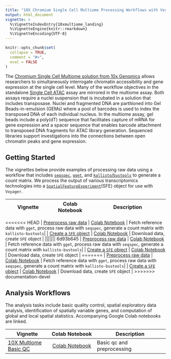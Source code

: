 ```yaml
---
title: "10X Chromium Single Cell Multiome Processing Workflows with Voyager"
output: html_document
vignette: >
  %\VignetteIndexEntry{10xmultiome_landing}
  %\VignetteEngine{knitr::rmarkdown}
  %\VignetteEncoding{UTF-8}
---
```

  
```r
knitr::opts_chunk$set(
  collapse = TRUE,
  comment = "#>",
  eval = FALSE
)
```

The [Chromium Single Cell Multiome solution from 10x Genomics](https://www.10xgenomics.com/products/single-cell-multiome-atac-plus-gene-expression) allows researchers to simultaneously interrogate chromatin accessibility and gene expression at the single cell level. Many of the workflow objectives in the standalone [Single Cell ATAC](https://pachterlab.github.io/voyager/articles/10xatac_landing.html) assay are mirrored in the multiome assay. Both assays require a nuclei suspension that is incubated in a solution that includes transposase. Nuclei and fragmented DNA are partitioned into Gel Beads-in-emulsion (GEMs) where a pool of barcodes is used to index the transposed DNA of each individual nucleus. In the multiome assay, gel beads include a poly(dT) sequence that facilitates capture of  mRNA for gene expression and a spacer sequence that enables barcode attachment to transposed DNA fragments for ATAC library generation. Sequenced libraries support investigations into the connections between open chromatin peaks and gene expression.

## Getting Started

The vignettes below provide examples of processing raw data using a workflow that includes [`seqspec`](https://github.com/IGVF/seqspec), [`gget`](https://github.com/pachterlab/gget), and [`kallisto`/`bustools`](https://www.kallistobus.tools) to generate a count matrix. We process the output of various transcriptomics technologies into a [`SpatialFeatureExperiment`](https://bioconductor.org/packages/devel/bioc/html/SpatialFeatureExperiment.html)(SFE) object for use with `Voyager`. 

| Vignette | Colab Notebook | Description |
|--------------------|:---------------:|---------------------------------|
<<<<<<< HEAD
| [Preprocess raw data](https://pachterlab.github.io/voyager/articles/create_mtx_ca.html) | [Colab Notebook](https://colab.research.google.com/github/pachterlab/voyager/blob/documentation/vignettes/create_mtx_ca.ipynb) | Fetch reference data with `gget`, process raw data with `seqspec`, generate a count matrix with `kallisto-bustools`|
| [Create a `SFE` object](https://pachterlab.github.io/voyager/articles/create_sfe.html) | [Colab Notebook](https://colab.research.google.com/github/pachterlab/voyager/blob/documentation/vignettes/create_sfe.ipynb) | Download data, create `SFE` object |
||||||| 6d93b645
| [Preprocess raw data](https://pachterlab.github.io/voyager/dev/articles/create_mtx_ca.html) | [Colab Notebook](https://colab.research.google.com/github/pachterlab/voyager/blob/documentation-devel/vignettes/create_mtx_ca.ipynb) | Fetch reference data with `gget`, process raw data with `seqspec`, generate a count matrix with `kallisto-bustools`|
| [Create a `SFE` object](https://pachterlab.github.io/voyager/articles/create_sfe.html) | [Colab Notebook](https://colab.research.google.com/github/pachterlab/voyager/blob/documentation-devel/vignettes/create_sfe.ipynb) | Download data, create `SFE` object |
=======
| [Preprocess raw data](https://pachterlab.github.io/voyager/dev/articles/preprocess_multiome.html) | [Colab Notebook](https://colab.research.google.com/github/pachterlab/voyager/blob/documentation-devel/vignettes/preprocess_multiome.ipynb) | Fetch reference data with `gget`, process raw data with `seqspec`, generate a count matrix with `kallisto-bustools`|
| [Create a `SFE` object](https://pachterlab.github.io/voyager/articles/create_sfe.html) | [Colab Notebook](https://colab.research.google.com/github/pachterlab/voyager/blob/documentation-devel/vignettes/create_sfe.ipynb) | Download data, create `SFE` object |
>>>>>>> documentation-devel

## Analysis Workflows

The analysis tasks include basic quality control, spatial exploratory data analysis, identification of spatially variable genes, and computation of global and local spatial statistics. Accompanying Google Colab notebooks are linked.

| Vignette          |   Colab Notebook   | Description                   |
  |-------------------|:------------------:|-------------------------------|
  | [10X Multiome Basic QC](https://pachterlab.github.io/voyager/articles/vig14_10xmultiome.html) | [Colab Notebook](https://colab.research.google.com/github/pachterlab/voyager/blob/documentation/vignettes/vig14_10xmultiome.ipynb) | Basic qc and preprocessing |
  
